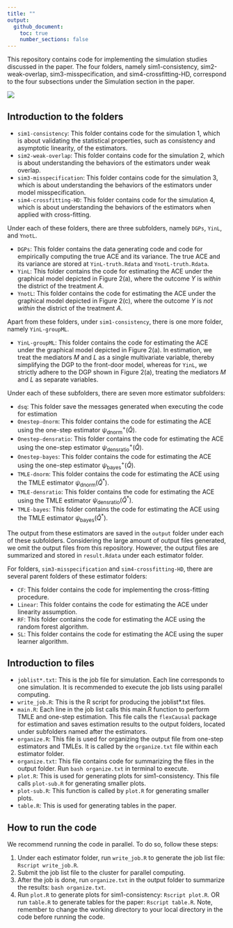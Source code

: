 ```yaml
---
title: ""
output: 
  github_document:
    toc: true
    number_sections: false
---
```


This repository contains code for implementing the simulation studies discussed in the paper. The four folders, namely sim1-consistency, sim2-weak-overlap, sim3-misspecification, and sim4-crossfitting-HD, correspond to the four subsections under the Simulation section in the paper. 

![](simulation-ADMGs.png)

## Introduction to the folders
- `sim1-consistency`: This folder contains code for the simulation 1, which is about validating the statistical properties, such as consistency and asymptotic linearity, of the estimators.
- `sim2-weak-overlap`: This folder contains code for the simulation 2, which is about understanding the behaviors of the estimators under weak overlap.
- `sim3-misspecification`: This folder contains code for the simulation 3, which is about understanding the behaviors of the estimators under model misspecification.
- `sim4-crossfitting-HD`: This folder contains code for the simulation 4, which is about understanding the behaviors of the estimators when applied with cross-fitting.

Under each of these folders, there are three subfolders, namely `DGPs`, `YinL`, and `YnotL`.


- `DGPs`: This folder contains the data generating code and code for empirically computing the true ACE and its variance. The true ACE and its variance are stored at `YinL-truth.Rdata` and `YnotL-truth.Rdata`.
- `YinL`: This folder contains the code for estimating the ACE under the graphical model depicted in Figure 2(a), where the outcome $Y$ is *within* the district of the treatment $A$.
- `YnotL`: This folder contains the code for estimating the ACE under the graphical model depicted in Figure 2(c), where the outcome $Y$ is *not within* the district of the treatment $A$.

Apart from these folders, under `sim1-consistency`, there is one more folder, namely `YinL-groupML`.


- `YinL-groupML`: This folder contains the code for estimating the ACE under the graphical model depicted in Figure 2(a). In estimation, we treat the mediators $M$ and $L$ as a single multivariate variable, thereby simplifying the DGP to the front-door model, whereas for `YinL`, we strictly adhere to the DGP shown in Figure 2(a), treating the mediators $M$ and $L$ as separate variables.

Under each of these subfolders, there are seven more estimator subfolders:


- `dsq`: This folder save the messages generated when executing the code for estimation
- `Onestep-dnorm`: This folder contains the code for estimating the ACE using the one-step estimator $\psi^+_\text{dnorm}(\hat{Q})$.
- `Onestep-densratio`: This folder contains the code for estimating the ACE using the one-step estimator $\psi^+_\text{densratio}(\hat{Q})$.
- `Onestep-bayes`: This folder contains the code for estimating the ACE using the one-step estimator $\psi^+_\text{bayes}(\hat{Q})$.
- `TMLE-dnorm`: This folder contains the code for estimating the ACE using the TMLE estimator $\psi_\text{dnorm}(\hat{Q}^*)$.
- `TMLE-densratio`: This folder contains the code for estimating the ACE using the TMLE estimator $\psi_\text{densratio}(\hat{Q}^*)$.
- `TMLE-bayes`: This folder contains the code for estimating the ACE using the TMLE estimator $\psi_\text{bayes}(\hat{Q}^*)$.

The output from these estimators are saved in the `output` folder under each of these subfolders. Considering the large amount of output files generated, we omit the output files from this repository. However, the output files are summarized and stored in `result.Rdata` under each estimator folder.

For folders, `sim3-misspecification` and `sim4-crossfitting-HD`, there are several parent folders of these estimator folders:


- `CF`: This folder contains the code for implementing the cross-fitting procedure.
- `Linear`: This folder contains the code for estimating the ACE under linearity assumption.
- `RF`: This folder contains the code for estimating the ACE using the random forest algorithm.
- `SL`: This folder contains the code for estimating the ACE using the super learner algorithm.


## Introduction to files
- `joblist*.txt`: This is the job file for simulation. Each line corresponds to one simulation. It is recommended to execute the job lists using parallel computing.
- `write_job.R`: This is the R script for producing the joblist*.txt files.
- `main.R`: Each line in the job list calls this main.R function to perform TMLE and one-step estimation. This file calls the `flexCausal` package for estimation and saves estimation results to the output folders, located under subfolders named after the estimators.
- `organize.R`: This file is used for organizing the output file from one-step estimators and TMLEs. It is called by the `organize.txt` file within each estimator folder.
- `organize.txt`: This file contains code for summarizing the files in the output folder. Run `bash organize.txt` in terminal to execute.
- `plot.R`: This is used for generating plots for sim1-consistency. This file calls `plot-sub.R` for generating smaller plots.
- `plot-sub.R`: This function is called by `plot.R` for generating smaller plots.
- `table.R`: This is used for generating tables in the paper.

## How to run the code
We recommend running the code in parallel. To do so, follow these steps:


1. Under each estimator folder, run `write_job.R` to generate the job list file: `Rscript write_job.R`.
2. Submit the job list file to the cluster for parallel computing.
3. After the job is done, run `organize.txt` in the output folder to summarize the results: `bash organize.txt`.
4. Run `plot.R` to generate plots for sim1-consistency: `Rscript plot.R`. OR run `table.R` to generate tables for the paper: `Rscript table.R`.
Note, remember to change the working directory to your local directory in the code before running the code.




